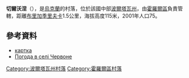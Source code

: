 {{coord|49|41|50|N|33|28|20|E|scale:100000_region:UA|display=title}}

'''切爾沃涅'''（{{lang-uk|Червоне}}），是[[烏克蘭|烏克蘭]]的村落，位於該國中部[[波爾塔瓦州|波爾塔瓦州]]，由[[霍羅爾區|霍羅爾區]]負責管轄，距離[[布里加季里夫卡_(霍羅爾區)|布里加季里夫卡]]1.5公里，海拔高度115米，2001年人口75。

==參考資料==
* [http://gska2.rada.gov.ua/pls/z7502/A005?rdat1=25.04.2009&rf7571=26800 картка]{{dead link|date=2017年11月 |bot=InternetArchiveBot |fix-attempted=yes }}
* [http://weather.in.ua/ua/poltavskaja/28016 Погода в селі Червоне] {{Wayback|url=http://weather.in.ua/ua/poltavskaja/28016 |date=20111219210831 }}

{{DEFAULTSORT:Червоне}}
[[Category:波爾塔瓦州村落|Category:波爾塔瓦州村落]]
[[Category:霍羅爾區村落|Category:霍羅爾區村落]]


{{Poltava-geo-stub}}